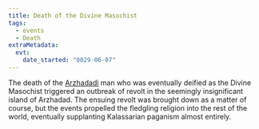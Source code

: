 ```yaml
---
title: Death of the Divine Masochist
tags:
  - events
  - Death
extraMetadata:
  evt:
    date_started: "0029-06-07"
---
```


The death of the [Arzhadadi](/ethnicities/arzhadadi/) man who was
eventually deified as the Divine Masochist triggered an outbreak of revolt in
the seemingly insignificant island of Arzhadad. The ensuing revolt was brought
down as a matter of course, but the events propelled the fledgling religion into
the rest of the world, eventually supplanting Kalassarian paganism almost
entirely.

